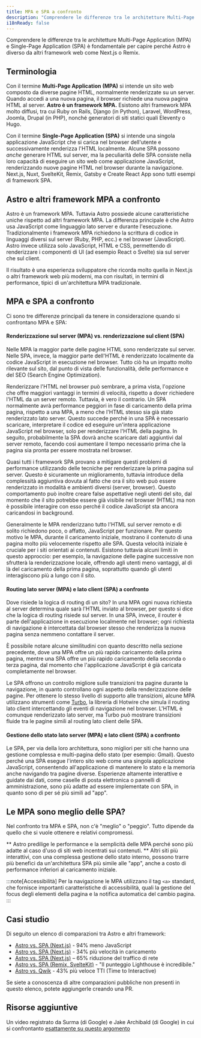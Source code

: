 ```yaml
---
title: MPA e SPA a confronto
description: "Comprendere le differenze tra le architetture Multi-Page Application (MPA) e Single-Page Application (SPA) è fondamentale per capire perché Astro è diverso da altri framework web come Next.js o Remix."
i18nReady: false
---
```


Comprendere le differenze tra le architetture Multi-Page Application (MPA) e Single-Page Application (SPA) è fondamentale per capire perché Astro è diverso da altri framework web come Next.js o Remix.

## Terminologia

Con il termine **Multi-Page Application (MPA)** si intende un sito web composto da diverse pagine HTML, normalmente renderizzate su un server. Quando accedi a una nuova pagina, il browser richiede una nuova pagina HTML al server. **Astro è un framework MPA.** Esistono altri framework MPA molto diffusi, tra cui Ruby on Rails, Django (in Python), Laravel, WordPress, Joomla, Drupal (in PHP), nonché generatori di siti statici quali Eleventy o Hugo.

Con il termine **Single-Page Application (SPA)** si intende una singola applicazione JavaScript che si carica nel browser dell'utente e successivamente renderizza l'HTML localmente. Alcune SPA possono *anche* generare HTML sul server, ma la peculiarità delle SPA consiste nella loro capacità di eseguire un sito web come applicazione JavaScript, renderizzando nuove pagine HTML nel browser durante la navigazione. Next.js, Nuxt, SvelteKit, Remix, Gatsby e Create React App sono tutti esempi di framework SPA.

## Astro e altri framework MPA a confronto

Astro è un framework MPA. Tuttavia Astro possiede alcune caratteristiche uniche rispetto ad altri framework MPA. La differenza principale è che Astro usa JavaScript come linguaggio lato server e durante l'esecuzione. Tradizionalmente i framework MPA richiedono la scrittura di codice in linguaggi diversi sul server (Ruby, PHP, ecc.) e nel browser (JavaScript). Astro invece utilizza solo JavaScript, HTML e CSS, permettendo di renderizzare i componenti di UI (ad esempio React o Svelte) sia sul server che sul client.

Il risultato è una esperienza sviluppatore che ricorda molto quella in Next.js o altri framework web più moderni, ma con risultati, in termini di performance, tipici di un'architettura MPA tradizionale.

## MPA e SPA a confronto

Ci sono tre differenze principali da tenere in considerazione quando si confrontano MPA e SPA:

#### Renderizzazione sul server (MPA) vs. renderizzazione sul client (SPA)

Nelle MPA la maggior parte delle pagine HTML sono renderizzate sul server. Nelle SPA, invece, la maggior parte dell'HTML è renderizzato localmente da codice JavaScript in esecuzione nel browser. Tutto ciò ha un impatto molto rilevante sul sito, dal punto di vista delle funzionalità, delle performance e del SEO (Search Engine Optimization).

Renderizzare l'HTML nel browser può sembrare, a prima vista, l'opzione che offre maggiori vantaggi in termini di velocità, rispetto a dover richiedere l'HTML da un server remoto. Tuttavia, è vero il contrario. Un SPA normalmente avrà performance peggiori in fase di caricamento della prima pagina, rispetto a una MPA, a meno che l'HTML stesso sia già stato renderizzato lato server. Questo succede perché in una SPA è necessario scaricare, interpretare il codice ed eseguire un'intera applicazione JavaScript nel browser, solo per renderizzare l'HTML della pagina. In seguito, probabilmente la SPA dovrà anche scaricare dati aggiuntivi dal server remoto, facendo così aumentare il tempo necessario prima che la pagina sia pronta per essere mostrata nel browser.

Quasi tutti i framework SPA provano a mitigare questi problemi di performance utilizzando delle tecniche per renderizzare la prima pagina sul server. Questo è sicuramente un miglioramento, tuttavia introduce della complessità aggiuntiva dovuta al fatto che ora il sito web può essere renderizzato in modalità e ambienti diversi (server, browser). Questo comportamento può inoltre creare false aspettative negli utenti del sito, dal momento che il sito potrebbe essere già visibile nel browser (HTML) ma non è possibile interagire con esso perché il codice JavaScript sta ancora caricandosi in background.

Generalmente le MPA renderizzano tutto l'HTML sul server remoto e di solito richiedono poco, o affatto, JavaScript per funzionare. Per questo motivo le MPA, durante il caricamento iniziale, mostrano il contenuto di una pagina molto più velocemente rispetto alle SPA. Questa velocità iniziale è cruciale per i siti orientati ai contenuti. Esistono tuttavia alcuni limiti in questo approccio: per esempio, la navigazione delle pagine successive non sfrutterà la renderizzazione locale, offrendo agli utenti meno vantaggi, al di là del caricamento della prima pagina, soprattutto quando gli utenti interagiscono più a lungo con il sito.

#### Routing lato server (MPA) e lato client (SPA) a confronto

Dove risiede la logica di routing di un sito? In una MPA ogni nuova richiesta al server determina quale sarà l'HTML inviato al browser, per questo si dice che la logica di routing risiede sul server. In una SPA, invece, il router è parte dell'applicazione in esecuzione localmente nel browser; ogni richiesta di navigazione è intercettata dal browser stesso che renderizza la nuova pagina senza nemmeno contattare il server.

È possibile notare alcune similitudini con quanto descritto nella sezione precedente, dove una MPA offre un più rapido caricamento della prima pagina, mentre una SPA offre un più rapido caricamento della seconda o terza pagina, dal momento che l'applicazione JavaScript è già caricata completamente nel browser.

Le SPA offrono un controllo migliore sulle transizioni tra pagine durante la navigazione, in quanto controllano ogni aspetto della renderizzazione delle pagine. Per ottenere lo stesso livello di supporto alle transizioni, alcune MPA utilizzano strumenti come [Turbo](https://turbo.hotwired.dev/), la libreria di Hotwire che simula il routing lato client intercettando gli eventi di navigazione nel browser. L'HTML è comunque renderizzato lato server, ma Turbo può mostrare transizioni fluide tra le pagine simili al routing lato client delle SPA.

#### Gestione dello stato lato server (MPA) e lato client (SPA) a confronto

Le SPA, per via della loro architettura, sono migliori per siti che hanno una gestione complessa e multi-pagina dello stato (per esempio: Gmail). Questo perché una SPA esegue l'intero sito web come una singola applicazione JavaScript, consentendo all'applicazione di mantenere lo stato e la memoria anche navigando tra pagine diverse. Esperienze altamente interattive e guidate dai dati, come caselle di posta elettronica o pannelli di amministrazione, sono più adatte ad essere implementate con SPA, in quanto sono di per sé più simili ad "app".


## Le MPA sono meglio delle SPA?

Nel confronto tra MPA e SPA, non c'è "meglio" o "peggio". Tutto dipende da quello che si vuole ottenere e relativi compromessi.

** Astro predilige le performance e la semplicità delle MPA perché sono più adatte al caso d'uso di siti web incentrati sui contenuti. ** Altri siti più interattivi, con una complessa gestione dello stato interno, possono trarre più benefici da un'architettura SPA più simile alle "app", anche a costo di performance inferiori al caricamento iniziale. 

:::note[Accessibilità]
Per la navigazione le MPA utilizzano il tag `<a>` standard, che fornisce importanti caratteristiche di accessibilità, quali la gestione del focus degli elementi della pagina e la notifica automatica del cambio pagina.
:::

## Casi studio

Di seguito un elenco di comparazioni tra Astro e altri framework:

- [Astro vs. SPA (Next.js)](https://twitter.com/t3dotgg/status/1437195415439360003) - 94% meno JavaScript
- [Astro vs. SPA (Next.js)](https://twitter.com/jlengstorf/status/1442707241627385860?lang=en) - 34% più velocità in caricamento
- [Astro vs. SPA (Next.js)](https://vanntile.com/blog/next-to-astro) – 65% riduzione del traffico di rete
- [Astro vs. SPA (Remix, SvelteKit)](https://www.youtube.com/watch?v=2ZEMb_H-LYE&t=8163s) - "Il punteggio Lighthouse è incredibile."
- [Astro vs. Qwik](https://www.youtube.com/watch?v=2ZEMb_H-LYE&t=8504s) - 43% più veloce TTI (Time to Interactive) 

Se siete a conoscenza di altre comparazioni pubbliche non presenti in questo elenco, potete aggiungerle creando una PR.

## Risorse aggiuntive 

Un video registrato da Surma (di Google) e Jake Archibald (di Google) in cui si confrontanto [esattamente su questo argomento](https://www.youtube.com/watch?v=ivLhf3hq7eM)


